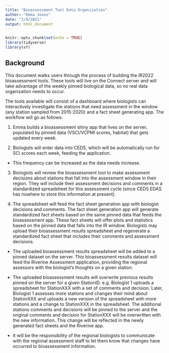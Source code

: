 ```yaml
---
title: "Bioassessment Tool Data Organization"
author: "Emma Jones"
date: "2/9/2021"
output: html_document
---
```


```r
knitr::opts_chunk$set(echo = TRUE)
library(tidyverse)
library(sf)
```

## Background

This document walks users through the process of building the IR2022 bioassessment tools. These tools will live on the Connect server and will take advantage of the weekly pinned biological data, so no real data organization needs to occur.

The tools available will consist of a dashboard where biologists can interactively investigate the stations that need assessment in the window (any station sampled from 2015-2020) and a fact sheet generating app. The workflow will go as follows:

1)  Emma builds a bioassessment shiny app that lives on the server, populated by pinned data (VSCI/VCPMI scores, habitat) that gets updated every week.

2)  Biologists will enter data into CEDS, which will be automatically run for SCI scores each week, feeding the application.

-   This frequency can be increased as the data needs increase.

3)  Biologists will review the bioassessment tool to make assessment decisions about stations that fall into the assessment window in their region. They will include their assessment decisions and comments in a standardized spreadsheet for this assessment cycle (since CEDS EDAS has nowhere to store this information at present).

4)  The spreadsheet will feed the fact sheet generation app with biologist decisions and comments. The fact sheet generation app will generate standardized fact sheets based on the same pinned data that feeds the bioassessment app. These fact sheets will offer plots and statistics based on the pinned data that falls into the IR window. Biologists may upload their bioassessment results spreadsheet and regenerate a standardized fact sheet that includes their comments and assessment decisions.

-   The uploaded bioassessment results spreadsheet will be added to a pinned dataset on the server. This bioassessment results dataset will feed the Riverine Assessment application, providing the regional assessors with the biologist's thoughts on a given station.

-   The uploaded bioassessment results will overwrite previous results pinned on the server for a given StationID. e.g. Biologist 1 uploads a spreadsheet for StationXXX with a set of comments and decision. Later, Biologist 1 assesses more stations and changes their mind about StationXXX and uploads a new version of the spreadsheet with more stations and a change to StationXXX in the spreadsheet. The additional stations comments and decisions will be pinned to the server and the original comments and decision for StationXXX will be overwritten with the new information. This change will be reflected in the newly generated fact sheets and the Riverine app.

-   It will be the responsibility of the regional biologists to communicate with the regional assessment staff to let them know that changes have occurred to bioassessment information.
